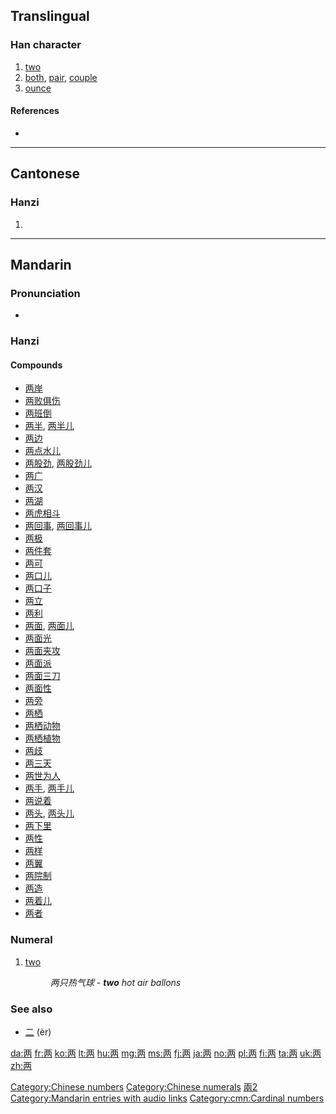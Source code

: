 {{also|兩|両}}<!-- may be replaced by zh-forms -->
==Translingual==
{{stroke order|strokes=7}}

===Han character===
{{Han char|rn=1|rad=一|as=06|sn=7|four=|canj=一人人月 (MOOB)}}

# [[two]]
# [[both]], [[pair]], [[couple]]
# [[ounce]]

====References====
* {{Han ref|kx=0078.131|dkj=00051|dj=0157.210|hdz=10021.020|uh=4E24|ud=20004}}

[[Category:Chinese numbers]]
[[Category:Chinese numerals]]

----

==Cantonese==

===Hanzi===
{{yue-hanzi|jyut=[[loeng5]]|y=leung5|tra=兩}}

# {{defn|lang=yue|sort=一06}}

----

==Mandarin==

===Pronunciation===
* {{audio|zh-liǎng.ogg|audio}}

===Hanzi===
{{cmn-hanzi|tra=兩|pin=[[liǎng]] ([[liang3]])|wg=liang<sup>3</sup>}}

====Compounds====
* [[两岸]]
* [[两败俱伤]]
* [[两班倒]]
* [[两半]], [[两半儿]]
* [[两边]]
* [[两点水儿]]
* [[两股劲]], [[两股劲儿]]
* [[两广]]
* [[两汉]]
* [[两湖]]
* [[两虎相斗]]
* [[两回事]], [[两回事儿]]
* [[两极]]
* [[两件套]]
* [[两可]]
* [[两口儿]]
* [[两口子]]
* [[两立]]
* [[两利]]
* [[两面]], [[两面儿]]
* [[两面光]]
* [[两面夹攻]]
* [[两面派]]
* [[两面三刀]]
* [[两面性]]
* [[两旁]]
* [[两栖]]
* [[两栖动物]]
* [[两栖植物]]
* [[两歧]]
* [[两三天]]
* [[两世为人]]
* [[两手]], [[两手儿]]
* [[两说着]]
* [[两头]], [[两头儿]]
* [[两下里]]
* [[两性]]
* [[两样]]
* [[两翼]]
* [[两院制]]
* [[两造]]
* [[两着儿]]
* [[两者]]

===Numeral===
{{cmn-car-num|s|pin=liǎng|pint=liang3|tra=兩|rs=一06}}

# [[two]]
#:''两只热气球 - '''two''' hot air ballons''

===See also===
* [[二]] (èr)

[[Category:CJKV characters simplified differently in Japan and China|兩2]]
[[Category:Mandarin entries with audio links]]
[[Category:cmn:Cardinal numbers]]

[[da:两]]
[[fr:两]]
[[ko:两]]
[[lt:两]]
[[hu:两]]
[[mg:两]]
[[ms:两]]
[[fj:两]]
[[ja:两]]
[[no:两]]
[[pl:两]]
[[fi:两]]
[[ta:两]]
[[uk:两]]
[[zh:两]]